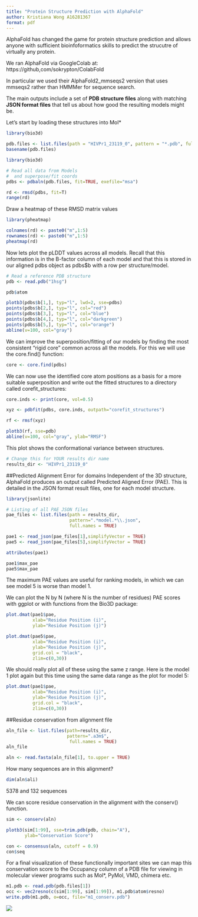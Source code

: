 ```yaml
---
title: "Protein Structure Prediction with AlphaFold"
author: Kristiana Wong A16281367
format: pdf
---
```


AlphaFold has changed the game for protein structure prediction and allows anyone with sufficient bioinfoformatics skills to predict the strucutre of virtually any protein.

We ran AlphaFold via GoogleColab at:
https://github,com/sokrypton/ColabFold

In particular we used their AlphaFold2_mmseqs2 version that uses mmseqs2 rather than HMMMer for sequence search.

The main outputs include a set of **PDB structure files** along with matching **JSON format files** that tell us about how good the resulting models might be.

Let's start by loading these structures into Mol*
```r
library(bio3d)

pdb.files <- list.files(path = "HIVPr1_23119_0", pattern = "*.pdb", full.names = TRUE)
basename(pdb.files)
```

```r
library(bio3d)

# Read all data from Models 
#  and superpose/fit coords
pdbs <- pdbaln(pdb.files, fit=TRUE, exefile="msa")
```

```r
rd <- rmsd(pdbs, fit=T)
range(rd)
```

Draw a heatmap of these RMSD matrix values
```r
library(pheatmap)

colnames(rd) <- paste0("m",1:5)
rownames(rd) <- paste0("m",1:5)
pheatmap(rd)
```
Now lets plot the pLDDT values across all models. Recall that this information is in the B-factor column of each model and that this is stored in our aligned pdbs object as pdbs$b with a row per structure/model.
```r
# Read a reference PDB structure
pdb <- read.pdb("1hsg")

pdb$atom
```


```r
plotb3(pdbs$b[1,], typ="l", lwd=2, sse=pdbs)
points(pdbs$b[2,], typ="l", col="red")
points(pdbs$b[3,], typ="l", col="blue")
points(pdbs$b[4,], typ="l", col="darkgreen")
points(pdbs$b[5,], typ="l", col="orange")
abline(v=100, col="gray")
```

We can improve the superposition/fitting of our models by finding the most consistent “rigid core” common across all the models. For this we will use the core.find() function:
```r
core <- core.find(pdbs)
```

We can now use the identified core atom positions as a basis for a more suitable superposition and write out the fitted structures to a directory called corefit_structures:
```r
core.inds <- print(core, vol=0.5)
```
```r
xyz <- pdbfit(pdbs, core.inds, outpath="corefit_structures")

rf <- rmsf(xyz)

plotb3(rf, sse=pdb)
abline(v=100, col="gray", ylab="RMSF")
```
This plot shows the conformational variance between structures.

```r
# Change this for YOUR results dir name
results_dir <- "HIVPr1_23119_0" 
```

##Predicted Alignment Error for domains
Independent of the 3D structure, AlphaFold produces an output called Predicted Aligned Error (PAE). This is detailed in the JSON format result files, one for each model structure.
```r
library(jsonlite)

# Listing of all PAE JSON files
pae_files <- list.files(path = results_dir,
                        pattern=".*model.*\\.json",
                        full.names = TRUE)
```

```r
pae1 <- read_json(pae_files[1],simplifyVector = TRUE)
pae5 <- read_json(pae_files[5],simplifyVector = TRUE)

attributes(pae1)
```

```r
pae1$max_pae
pae5$max_pae
```
The maximum PAE values are useful for ranking models, in which we can see model 5 is worse than model 1.

We can plot the N by N (where N is the number of residues) PAE scores with ggplot or with functions from the Bio3D package:
```r
plot.dmat(pae1$pae, 
          xlab="Residue Position (i)",
          ylab="Residue Position (j)")
```
```r
plot.dmat(pae5$pae, 
          xlab="Residue Position (i)",
          ylab="Residue Position (j)",
          grid.col = "black",
          zlim=c(0,30))
```

We should really plot all of these using the same z range. Here is the model 1 plot again but this time using the same data range as the plot for model 5:
```r
plot.dmat(pae1$pae, 
          xlab="Residue Position (i)",
          ylab="Residue Position (j)",
          grid.col = "black",
          zlim=c(0,30))
```
##Residue conservation from alignment file
```r
aln_file <- list.files(path=results_dir,
                       pattern=".a3m$",
                        full.names = TRUE)
aln_file
```
```r
aln <- read.fasta(aln_file[1], to.upper = TRUE)
```

How many sequences are in this alignment?
```r
dim(aln$ali)
```
5378 and 132 sequences

We can score residue conservation in the alignment with the conserv() function.
```r
sim <- conserv(aln)

plotb3(sim[1:99], sse=trim.pdb(pdb, chain="A"),
       ylab="Conservation Score")
```
```r
con <- consensus(aln, cutoff = 0.9)
con$seq
```

For a final visualization of these functionally important sites we can map this conservation score to the Occupancy column of a PDB file for viewing in molecular viewer programs such as Mol*, PyMol, VMD, chimera etc.
```r
m1.pdb <- read.pdb(pdb.files[1])
occ <- vec2resno(c(sim[1:99], sim[1:99]), m1.pdb$atom$resno)
write.pdb(m1.pdb, o=occ, file="m1_conserv.pdb")
```
![](M1_CONSERV.PDB.png)
